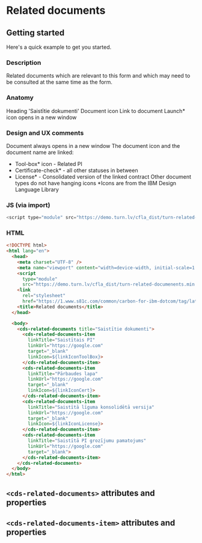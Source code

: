 
# Related documents

## Getting started

Here's a quick example to get you started.

### Description
Related documents which are relevant to this form and which may need to be consulted at the same time as the form.

### Anatomy
Heading 'Saistītie dokumenti'
Document icon
Link to document
Launch* icon opens in a new window

### Design and UX comments
Document always opens in a new window
The document icon and the document name are linked:
* Tool-box* icon - Related PI 
* Certificate-check* - all other statuses in between
* License* - Consolidated version of the linked contract 
Other document types do not have hanging icons
*Icons are from the IBM Design Language Library


### JS (via import)

```javascript
<script type="module" src="https://demo.turn.lv/cfla_dist/turn-related-documenents.min.js"></script>
```



### HTML

```html
<!DOCTYPE html>
<html lang="en">
  <head>
    <meta charset="UTF-8" />
    <meta name="viewport" content="width=device-width, initial-scale=1.0" />
    <script
      type="module"
      src="https://demo.turn.lv/cfla_dist/turn-related-documenents.min.js"></script>
    <link
      rel="stylesheet"
      href="https://1.www.s81c.com/common/carbon-for-ibm-dotcom/tag/latest/plex.css" />
    <title>Related documents</title>
  </head>

  <body>
    <cds-related-documents title="Saistītie dokumenti">
      <cds-related-documents-item
        linkTitle="Saistītais PI"
        linkUrl="https://google.com"
        target="_blank"
        linkIcon=${linkIconToolBox}>
      </cds-related-documents-item>
      <cds-related-documents-item
        linkTitle="Pārbaudes lapa"
        linkUrl="https://google.com"
        target="_blank"
        linkIcon=${linkIconCert}>
      </cds-related-documents-item>
      <cds-related-documents-item
        linkTitle="Saistītā līguma konsolidētā versija"
        linkUrl="https://google.com"
        target="_blank"
        linkIcon=${linkIconLicense}>
      </cds-related-documents-item>
      <cds-related-documents-item
        linkTitle="Saistītā PI grozījumu pamatojums"
        linkUrl="https://google.com"
        target="_blank">
      </cds-related-documents-item>
    </cds-related-documents>
  </body>
</html>
```

## `<cds-related-documents>` attributes and properties

<Props of="cds-related-documents" />


## `<cds-related-documents-item>` attributes and properties

<Props of="cds-related-documents-item" />
